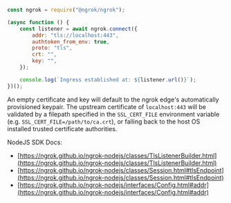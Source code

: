 ```jsx
const ngrok = require("@ngrok/ngrok");

(async function () {
	const listener = await ngrok.connect({
		addr: "tls://localhost:443",
		authtoken_from_env: true,
		proto: "tls",
		crt: "",
		key: "",
	});

	console.log(`Ingress established at: ${listener.url()}`);
})();
```

An empty certificate and key will default to the ngrok edge's automatically provisioned keypair. The upstream certificate of `localhost:443` will be validated by a filepath specified in the `SSL_CERT_FILE` environment variable (e.g. `SSL_CERT_FILE=/path/to/ca.crt`), or falling back to the host OS installed trusted certificate authorities.

NodeJS SDK Docs:

- [https://ngrok.github.io/ngrok-nodejs/classes/TlsListenerBuilder.html](https://ngrok.github.io/ngrok-nodejs/classes/TlsListenerBuilder.html)
- [https://ngrok.github.io/ngrok-nodejs/classes/Session.html#tlsEndpoint](https://ngrok.github.io/ngrok-nodejs/classes/Session.html#tlsEndpoint)
- [https://ngrok.github.io/ngrok-nodejs/interfaces/Config.html#addr](https://ngrok.github.io/ngrok-nodejs/interfaces/Config.html#addr)
